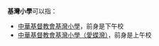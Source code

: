 '''基灣小學'''可以指：
* [[中華基督教會基灣小學|中華基督教會基灣小學]]，前身是下午校
* [[中華基督教會基灣小學（愛蝶灣）|中華基督教會基灣小學（愛蝶灣）]]，前身是上午校

{{disambig|Cat=四字教育機構消歧義}}